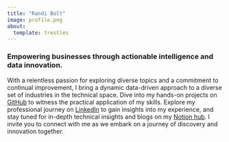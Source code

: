 ```yaml
---
title: "Randi Bolt"
image: profile.png
about:
  template: trestles
---
```


### Empowering businesses through actionable intelligence and data innovation. 

With a relentless passion for exploring diverse topics and a commitment to continual improvement, I bring a dynamic data-driven approach to a diverse set of industries in the technical space. Dive into my hands-on projects on [GitHub](https://github.com/rbolt13) to witness the practical application of my skills. Explore my professional journey on [LinkedIn](https://www.linkedin.com/in/randi-bolt/) to gain insights into my experience, and stay tuned for in-depth technical insights and blogs on my [Notion hub](https://www.notion.so/rbolt/Randi-Bolt-Hub-9b5e9e0ae70d4b4f9ac43aaaaa4e5d4e). I invite you to connect with me as we embark on a journey of discovery and innovation together.

